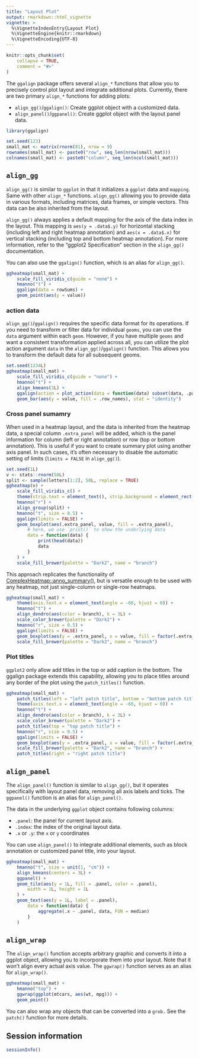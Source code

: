 ```yaml
---
title: "Layout Plot"
output: rmarkdown::html_vignette
vignette: >
  %\VignetteIndexEntry{Layout Plot}
  %\VignetteEngine{knitr::rmarkdown}
  %\VignetteEncoding{UTF-8}
---
```


```r
knitr::opts_chunk$set(
    collapse = TRUE,
    comment = "#>"
)
```

The `ggalign` package offers several `align_*` functions that allow you to
precisely control plot layout and integrate additional plots. Currently, there
are two primary `align_*` functions for adding plots:

  - `align_gg()`/`ggalign()`: Create ggplot object with a customized data.
  - `align_panel()`/`ggpanel()`: Create ggplot object with the layout panel
    data.

```r
library(ggalign)
```

```r
set.seed(123)
small_mat <- matrix(rnorm(81), nrow = 9)
rownames(small_mat) <- paste0("row", seq_len(nrow(small_mat)))
colnames(small_mat) <- paste0("column", seq_len(ncol(small_mat)))
```

## `align_gg`
`align_gg()` is similar to `ggplot` in that it initializes a `ggplot` data and
`mapping`. Same with other `align_*` functions. `align_gg()` allowing you to
provide data in various formats, including matrices, data frames, or simple
vectors. This data can be also inherited from the layout. 

`align_gg()` always applies a default mapping for the axis of the data index in
the layout. This mapping is `aes(y = .data$.y)` for horizontal stacking
(including left and right heatmap annotation) and `aes(x = .data$.x)` for
vertical stacking (including top and bottom heatmap annotation). For more
information, refer to the "ggplot2 Specification" section in the `align_gg()`
documentation.

You can also use the `ggalign()` function, which is an alias for `align_gg()`.

```r
ggheatmap(small_mat) +
    scale_fill_viridis_c(guide = "none") +
    hmanno("t") +
    ggalign(data = rowSums) +
    geom_point(aes(y = value))
```

### action data
`align_gg()`/`ggalign()` requires the specific data format for its operations.
If you need to transform or filter data for individual `geoms`, you can use the
`data` argument within each `geom`. However, if you have multiple `geoms` and
want a consistent transformation applied across all, you can utilize the plot
action argument `data` in the `align_gg()`/`ggalign()` function. This allows you
to transform the default data for all subsequent geoms. 

```r
set.seed(1234L)
ggheatmap(small_mat) +
    scale_fill_viridis_c(guide = "none") +
    hmanno("t") +
    align_kmeans(3L) +
    ggalign(action = plot_action(data = function(data) subset(data, .panel == 1L))) +
    geom_bar(aes(y = value, fill = .row_names), stat = "identity")
```

### Cross panel sumamry
When used in a heatmap layout, and the data is inherited from the heatmap data,
a special column `.extra_panel` will be added, which is the panel information
for column (left or right annotation) or row (top or bottom annotation). This is
useful if you want to create summary plot using another axis panel. In such
cases, it's often necessary to disable the automatic setting of limits (`limits
= FALSE` in `align_gg()`).

```r
set.seed(1L)
v <- stats::rnorm(50L)
split <- sample(letters[1:2], 50L, replace = TRUE)
ggheatmap(v) +
    scale_fill_viridis_c() +
    theme(strip.text = element_text(), strip.background = element_rect()) +
    hmanno("r") +
    align_group(split) +
    hmanno("t", size = 0.5) +
    ggalign(limits = FALSE) +
    geom_boxplot(aes(.extra_panel, value, fill = .extra_panel),
        # here, we use `print()` to show the underlying data
        data = function(data) {
            print(head(data))
            data
        }
    ) +
    scale_fill_brewer(palette = "Dark2", name = "branch")
```

This approach replicates the functionality of
[ComplexHeatmap::anno_summary()](https://jokergoo.github.io/ComplexHeatmap-reference/book/heatmap-annotations.html#summary-annotation),
but is versatile enough to be used with any heatmap, not just single-column or
single-row heatmaps.
```r
ggheatmap(small_mat) +
    theme(axis.text.x = element_text(angle = -60, hjust = 0)) +
    hmanno("t") +
    align_dendro(aes(color = branch), k = 3L) +
    scale_color_brewer(palette = "Dark2") +
    hmanno("r", size = 0.5) +
    ggalign(limits = FALSE) +
    geom_boxplot(aes(y = .extra_panel, x = value, fill = factor(.extra_panel))) +
    scale_fill_brewer(palette = "Dark2", name = "branch")
```

### Plot titles
`ggplot2` only allow add titles in the top or add caption in the bottom.
The ggalign package extends this capability, allowing you to place titles around
any border of the plot using the `patch_titles()` function. 

```r
ggheatmap(small_mat) +
    patch_titles(left = "left patch title", bottom = "bottom patch title") +
    theme(axis.text.x = element_text(angle = -60, hjust = 0)) +
    hmanno("t") +
    align_dendro(aes(color = branch), k = 3L) +
    scale_color_brewer(palette = "Dark2") +
    patch_titles(top = "top patch title") +
    hmanno("r", size = 0.5) +
    ggalign(limits = FALSE) +
    geom_boxplot(aes(y = .extra_panel, x = value, fill = factor(.extra_panel))) +
    scale_fill_brewer(palette = "Dark2", name = "branch") +
    patch_titles(right = "right patch title")
```

## `align_panel`
The `align_panel()` function is similar to `align_gg()`, but it operates
specifically with layout panel data, removing all axis labels and ticks. The
`ggpanel()` function is an alias for `align_panel()`. 

The data in the underlying `ggplot` object contains following columns:

 - `.panel`: the panel for current layout axis.
 - `.index`: the index of the original layout data.
 - `.x` or `.y`: the `x` or `y` coordinates

You can use `align_panel()` to integrate additional elements, such as block
annotation or customized panel title, into your layout.

```r
ggheatmap(small_mat) +
    hmanno("t", size = unit(1, "cm")) +
    align_kmeans(centers = 3L) +
    ggpanel() +
    geom_tile(aes(y = 1L, fill = .panel, color = .panel),
        width = 1L, height = 1L
    ) +
    geom_text(aes(y = 1L, label = .panel),
        data = function(data) {
            aggregate(.x ~ .panel, data, FUN = median)
        }
    )
```

## `align_wrap`
The `align_wrap()` function accepts arbitrary graphic and converts it into a
ggplot object, allowing you to incorporate them into your layout. Note that it
won't align every actual axis value. The `ggwrap()` function serves as an alias
for `align_wrap()`.
```r
ggheatmap(small_mat) +
    hmanno("top") +
    ggwrap(ggplot(mtcars, aes(wt, mpg))) +
    geom_point()
```

You can also wrap any objects that can be converted into a `grob.` See the
`patch()` function for more details.

## Session information
```r
sessionInfo()
```
